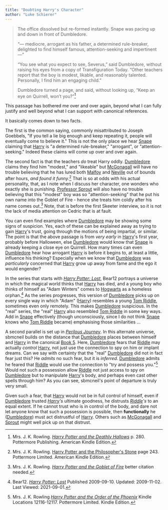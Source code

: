 ```yaml
---
title: "Doubting Harry's Character"
author: "Luke Schierer"
---
```


> The office dissolved but re-formed instantly. Snape was pacing up and down in
> front of Dumbledore.
>
> “— mediocre, arrogant as his father, a determined rule-breaker, delighted to
> find himself famous, attention-seeking and impertinent —”
>
> “You see what you expect to see, Severus,” said Dumbledore, without raising
> his eyes from a copy of Transfiguration Today. “Other teachers report that the
> boy is modest, likable, and reasonably talented. Personally, I find him an
> engaging child.”
>
> Dumbledore turned a page, and said, without looking up, “Keep an eye on
> Quirrell, won’t you?”[^20210901-1]

This passage has bothered me over and over again, beyond what I can fully
justify and well beyond what I can support with canonical references.

It basically comes down to two facts.

The first is the common saying, commonly misattributed to Joseph Goebbels, "If
you tell a lie big enough and keep repeating it, people will eventually come to
believe it."  This is not the only place we hear [Snape][] claiming that
[Harry][] is "a determined rule-breaker," "arrogant", or "attention-seeking."
Indeed these claims will come up over and over again.

The second fact is that the teachers *do* treat Harry oddly.  [Dumbledore][]
claims they find him "modest," and "likeable" but [McGonagall][] will have no
trouble believing that he has lured both [Malfoy][] and [Neville][] out of
bounds after hours, *and found it funny.*[^231003-4]  That is so at odds with
his actual
personality, that, as I note when I discuss her character, one wonders who
exactly she is punishing.  [Professor Sprout][] will also have no trouble
believing that this "modest" boy was so "attention-seeking" that he put his own
name into the Goblet of Fire - hence she treats him coldly after his name comes
out.[^20210901-2]  Note, that is before the first Skeeter interview, so it is
not the lack of media attention on Cedric that is at fault.

You can even find examples where [Dumbledore][] may be showing some signs of
suspicion. Yes, each of these can be explained away as trying to gain
[Harry][]'s trust, going through the motions of being impartial, or similar.
The point is that the above passage is from *very early* in [Harry][]'s first
year, probably before Halloween, else [Dumbledore][] would know that [Snape][]
is already keeping a close eye on Quirrell.  How many times can even
[Dumbledore][] hear how arrogant [Harry][] is before it begins to, at least a
little, influence his thinking?  Especially when we know that [Dumbledore][]
was *particularly* concerned that [Harry][] grow up away from fame and the ego
it would engender?

In the series that starts with _[Harry Potter: Lost][B12HPL1]_, Bear12 portrays
a universe in which the magical world thinks that [Harry][] has died, and a
young boy who thinks of himself as "Adam Winters" comes to [Hogwarts][] as a
homeless orphan.[^20210901-3]  As the series progresses, this version of
[Dumbledore][] picks up on every single way in which "Adam" \([Harry][]\)
resembles a young [Tom Riddle][], sometimes even only remotely.  This makes
[Dumbledore][] suspicious.  In the "real" series, the "real" [Harry][] also
resembled [Tom Riddle][] in some key ways.  Add in [Snape][] effectively
(though unconsciously, since I do not think [Snape][] knows who [Tom Riddle][]
became) emphasising those similarities …

A second parallel is set up in _[Perilous Journey][]_.  In this alternate
universe, sbmcneil builds on the distance that [Dumbledore][] places between
himself and [Harry][] in the canonical [Book 5][].  Here, [Dumbledore][] fears
that [Riddle][] may actually *control* [Harry][], not just use the connection
to spy on him or implant dreams.  Can we say with certainty that the "real"
[Dumbledore][] did not in fact fear just this?  He *admits* no such fear, but
it is *inferred*.  [Dumbledore][] admits he feared that [Riddle][] would use the
connection to "try and possess you."[^221109-1]  Would not such a possession
allow [Riddle][] not just access to spy on [Dumbledore][] but to manipulate
[Harry][]'s body, and perhaps even cast other spells through him?  As you can
see, sbmcneil's point of departure is truly very small.

Given such a fear, that [Harry][] would not be in full control of himself, even
if [Dumbledore][] trusted *[Harry][]'s* ultimate goodness, he distrusts
*[Riddle]'s* to an equal extent.  If he cannot trust who is in control of the
body, and dare not let anyone know that such a possession is possible, then
**functionally** he ([Dumbledore][]) must act distrustful of [Harry][].  Others
such as [McGonagall][] and [Sprout][] might well pick up on that distrust.


[^231003-4]: Mrs. J. K. Rowling. [Harry Potter and the Philosopher's Stone]
    page 243. Pottermore Limited. American Kindle Edition.

[^221109-1]: Mrs. J. K. Rowling
    _[Harry Potter and the Order of the Phoenix]_
    Kindle Locations 12116-12117. Pottermore Limited. Kindle Edition.

[Book 5]: https://www.librarything.com/work/115/book/225886709

[Perilous Journey]: https://www.fanfiction.net/s/8281675

[^20210901-1]: Mrs. J. K. Rowling.
    _[Harry Potter and the Deathly Hallows]_
    p. 280. Pottermore Publishing. American Kindle Edition.

[Harry Potter and the Deathly Hallows]: https://www.librarything.com/work/3577382/

[Harry Potter and the Order of the Phoenix]: https://www.librarything.com/work/115/

[Harry Potter and the Philosopher's Stone]: https://www.librarything.com/work/5403381/

[Harry Potter and the Goblet of Fire]: https://www.librarything.com/work/113/

[^20210901-2]: Mrs. J. K. Rowling.
    _[Harry Potter and the Goblet of Fire]_
    better citation needed.

[^20210901-3]: Bear12. _[Harry Potter: Lost][B12HPL2]_
    Published 2009-09-10. Updated: 2009-11-02. Last Viewed: 2021-09-01.

[B12HPL1]: https://www.fanfiction.net/s/5366780

[B12HPL2]: https://www.fanfiction.net/s/5366780

[Bill]: <../../../weasley/william_arthur>

[Dumbledore]: <../>

[Harry]: <../../../potter/harry_james>

[Hermione]: <../../../granger/hermione_jean>

[Hogwarts]: <../../../../hogwarts>

[Kingsley]: <../../../shacklebolt/kingsley/>

[Lupin]: <../../../lupin/remus_john>

[Malfoy]: <../../../malfoy/draco_lucius/>

[McGonagall]: <../../../mcgonagall/minerva>

[Moody]: <../../../people/moody/>

[Neville]: <../../../longbottom/neville>

[Professor Sprout]: <../../../sprout/pomona>

[Riddle]: <../../../riddle/tom_marvolo>

[Ron]: <../../../weasley/ronald_bilius>

[Snape]: <../../../snape/severus>

[Sprout]: <../../../sprout/pomona>

[Tom Riddle]: <../../../riddle/tom_marvolo>
